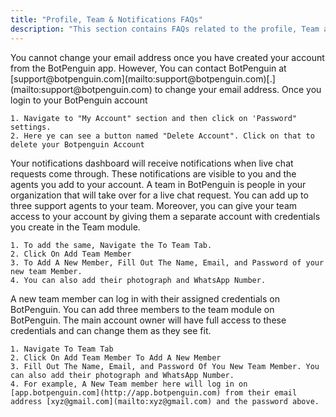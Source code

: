 ```yaml
---
title: "Profile, Team & Notifications FAQs"
description: "This section contains FAQs related to the profile, Team and notification section"
---
```


<AccordionGroup>
  <Accordion title="How to change my email ID">
    You cannot change your email address once you have created your account from the BotPenguin app. However, You can contact BotPenguin at [support@botpenguin.com](mailto:support@botpenguin.com)[.](mailto:support@botpenguin.com) to change your email address.
  </Accordion>
  <Accordion title="How to delete my BotPenguin account">
    Once you login to your BotPenguin account

    1. Navigate to "My Account" section and then click on 'Password" settings.
    2. Here ye can see a button named "Delete Account". Click on that to delete your Botpenguin Account
  </Accordion>
  <Accordion title="Do I recieve any notification when any livechat request has come up">
    Your notifications dashboard will receive notifications when live chat requests come through. These notifications are visible to you and the agents you add to your account.
  </Accordion>
  <Accordion title="What is a team? How do you add a team member?">
    A team in BotPenguin is people in your organization that will take over for a live chat request. You can add up to three support agents to your team. Moreover, you can give your team access to your account by giving them a separate account with credentials you create in the Team module.

    1. To add the same, Navigate the To Team Tab.
    2. Click On Add Team Member
    3. To Add A New Member, Fill Out The Name, Email, and Password of your new team Member.
    4. You can also add their photograph and WhatsApp Number.
  </Accordion>
  <Accordion title="How can a new team member log into the BotPenguin">
    A new team member can log in with their assigned credentials on BotPenguin. You can add three members to the team module on BotPenguin. The main account owner will have full access to these credentials and can change them as they see fit.

    1. Navigate To Team Tab
    2. Click On Add Team Member To Add A New Member
    3. Fill Out The Name, Email, and Password Of You New Team Member. You can also add their photograph and WhatsApp Number.
    4. For example, A New Team member here will log in on [app.botpenguin.com](http://app.botpenguin.com) from their email address [xyz@gmail.com](mailto:xyz@gmail.com) and the password above.
  </Accordion>
</AccordionGroup>
